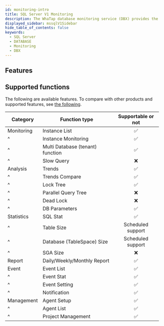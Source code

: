 ```yaml
---
id: monitoring-intro
title: SQL Server V1 Monitoring
description: The WhaTap database monitoring service (DBX) provides the performance monitoring service by collecting data based on queries.
displayed_sidebar: mssqlV1Sidebar
hide_table_of_contents: false
keywords:
  - SQL Server
  - DATABASE
  - Monitoring
  - DBX
---
```



<Dbintroductiondesc />

## Features

<CommonCont />

<Dbspecification />

## Supported functions

The following are available features. To compare with other products and supported features, see [the following](../support-env#compare-db).

| Category   | Function type                    |        Supportable or not       |
| ---------- | -------------------------------- | :-----------------------------: |
| Monitoring | Instance List                    | <span class='emoji-ok'>✅</span> |
| ^          | Instance Monitoring              | <span class='emoji-ok'>✅</span> |
| ^          | Multi Database (tenant) function | <span class='emoji-ok'>✅</span> |
| ^          | Slow Query                       | <span class='emoji-no'>❌</span> |
| Analysis   | Trends                           | <span class='emoji-ok'>✅</span> |
| ^          | Trends Compare                   | <span class='emoji-ok'>✅</span> |
| ^          | Lock Tree                        | <span class='emoji-ok'>✅</span> |
| ^          | Parallel Query Tree              | <span class='emoji-no'>❌</span> |
| ^          | Dead Lock                        | <span class='emoji-no'>❌</span> |
| ^          | DB Parameters                    | <span class='emoji-ok'>✅</span> |
| Statistics | SQL Stat                         | <span class='emoji-ok'>✅</span> |
| ^          | Table Size                       |        Scheduled support        |
| ^          | Database (TableSpace) Size       |        Scheduled support        |
| ^          | SGA Size                         | <span class='emoji-no'>❌</span> |
| Report     | Daily/Weekly/Monthly Report      | <span class='emoji-ok'>✅</span> |
| Event      | Event List                       | <span class='emoji-ok'>✅</span> |
| ^          | Event Stat                       | <span class='emoji-ok'>✅</span> |
| ^          | Event Setting                    | <span class='emoji-ok'>✅</span> |
| ^          | Notification                     | <span class='emoji-ok'>✅</span> |
| Management | Agent Setup                      | <span class='emoji-ok'>✅</span> |
| ^          | Agent List                       | <span class='emoji-ok'>✅</span> |
| ^          | Project Management               | <span class='emoji-ok'>✅</span> |
